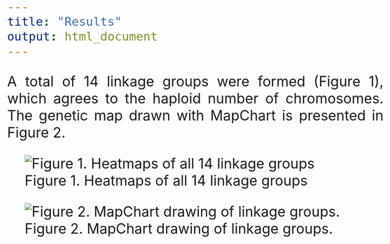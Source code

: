 ```yaml
---
title: "Results"
output: html_document
---
```


<style>
body {
text-align: justify;
font-size: 2em
}
</style>

A total of 14 linkage groups were formed (Figure 1), which agrees to the haploid number of chromosomes. The genetic map drawn with MapChart is presented in Figure 2.

![Figure 1. Heatmaps of all 14 linkage groups](http://i.imgur.com/ENKc4Ut.png)


![Figure 2. MapChart drawing of linkage groups.](http://i.imgur.com/VrNcNSr.jpg)